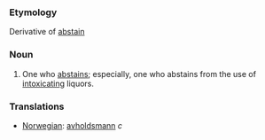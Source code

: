 ===Etymology===
Derivative of [[abstain]]
===Noun===
#One who [[abstains]]; especially, one who abstains from the use of [[intoxicating]] liquors.
===Translations===
*[[Norwegian]]: [[avholdsmann]] ''c''